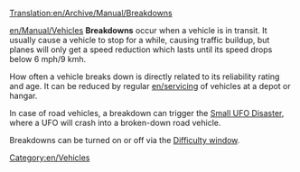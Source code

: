 [[Translation:en/Archive/Manual/Breakdowns]]

[[en/Manual/Vehicles]] '''Breakdowns''' occur when a vehicle is in transit. It usually cause a vehicle to stop for a while, causing traffic buildup, but planes will only get a speed reduction which lasts until its speed drops below 6 mph/9 kmh.

How often a vehicle breaks down is directly related to its reliability rating and age. It can be reduced by regular [[en/servicing]] of vehicles at a depot or hangar.

In case of road vehicles, a breakdown can trigger the [[en/Manual/Disasters|Small UFO Disaster]], where a UFO will crash into a broken-down road vehicle.

Breakdowns can be turned on or off via the [[en/Archive/Manual/Settings/Difficulty|Difficulty window]].

[[Category:en/Vehicles]]
